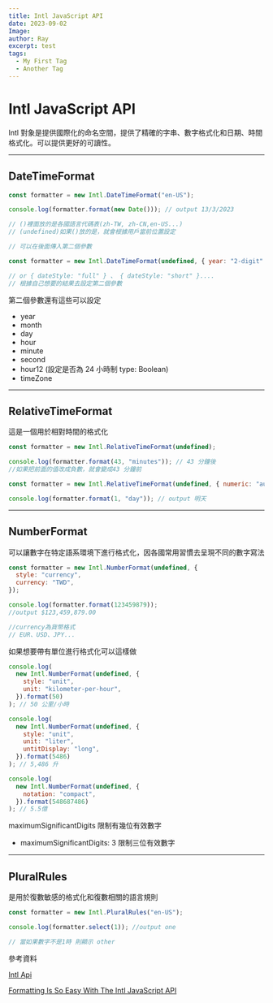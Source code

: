 ```yaml
---
title: Intl JavaScript API
date: 2023-09-02
Image:
author: Ray
excerpt: test
tags:
  - My First Tag
  - Another Tag
---
```


# Intl JavaScript API

Intl 對象是提供國際化的命名空間，提供了精確的字串、數字格式化和日期、時間格式化。可以提供更好的可讀性。

---

## DateTimeFormat

```javascript:index.js
const formatter = new Intl.DateTimeFormat("en-US");

console.log(formatter.format(new Date())); // output 13/3/2023

// ()裡面放的是各國語言代碼表(zh-TW, zh-CN,en-US...)
// (undefined)如果()放的是，就會根據用戶當前位置設定

// 可以在後面傳入第二個參數

const formatter = new Intl.DateTimeFormat(undefined, { year: "2-digit" });

// or { dateStyle: "full" } 、 { dateStyle: "short" }....
// 根據自己想要的結果去設定第二個參數
```

第二個參數還有這些可以設定

- year
- month
- day
- hour
- minute
- second
- hour12 (設定是否為 24 小時制 type: Boolean)
- timeZone

---

## RelativeTimeFormat

這是一個用於相對時間的格式化

```javascript:index.js showLineNumbers
const formatter = new Intl.RelativeTimeFormat(undefined);

console.log(formatter.format(43, "minutes")); // 43 分鐘後
//如果把前面的值改成負數，就會變成43 分鐘前

const formatter = new Intl.RelativeTimeFormat(undefined, { numeric: "auto" });

console.log(formatter.format(1, "day")); // output 明天
```

---

## NumberFormat

可以讓數字在特定語系環境下進行格式化，因各國常用習慣去呈現不同的數字寫法

```javascript:index.js
const formatter = new Intl.NumberFormat(undefined, {
  style: "currency",
  currency: "TWD",
});

console.log(formatter.format(123459879));
//output $123,459,879.00

//currency為貨幣格式
// EUR、USD、JPY...
```

如果想要帶有單位進行格式化可以這樣做

```javascript:index.js
console.log(
  new Intl.NumberFormat(undefined, {
    style: "unit",
    unit: "kilometer-per-hour",
  }).format(50)
); // 50 公里/小時

console.log(
  new Intl.NumberFormat(undefined, {
    style: "unit",
    unit: "liter",
    untitDisplay: "long",
  }).format(5486)
); // 5,486 升

console.log(
  new Intl.NumberFormat(undefined, {
    notation: "compact",
  }).format(548687486)
); // 5.5億
```

maximumSignificantDigits 限制有幾位有效數字

- maximumSignificantDigits: 3 限制三位有效數字

---

## PluralRules

是用於復數敏感的格式化和復數相關的語言規則

```javascript:index.js
const formatter = new Intl.PluralRules("en-US");

console.log(formatter.select(1)); //output one

// 當如果數字不是1時 則顯示 other
```

參考資料

[Intl Api](https://developer.mozilla.org/zh-CN/docs/Web/JavaScript/Reference/Global_Objects/Intl)

[Formatting Is So Easy With The Intl JavaScript API](https://www.youtube.com/watch?v=4oGWpTAY_hc)
